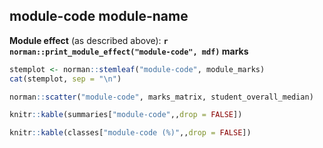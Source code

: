 
## module-code module-name

**Module effect** (as described above): 
**`r norman::print_module_effect("module-code", mdf)` marks**

\small

```r
stemplot <- norman::stemleaf("module-code", module_marks)
cat(stemplot, sep = "\n")
```

\normalsize 

```r
norman::scatter("module-code", marks_matrix, student_overall_median)
```

```r
knitr::kable(summaries["module-code",,drop = FALSE])
```

\vspace{-10pt}

```r
knitr::kable(classes["module-code (%)",,drop = FALSE])
```

\newpage



